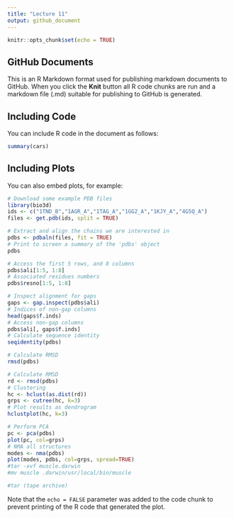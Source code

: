 ```yaml
---
title: "Lecture 11"
output: github_document
---
```


```r
knitr::opts_chunk$set(echo = TRUE)
```

## GitHub Documents

This is an R Markdown format used for publishing markdown documents to GitHub. When you click the **Knit** button all R code chunks are run and a markdown file (.md) suitable for publishing to GitHub is generated.

## Including Code

You can include R code in the document as follows:

```r
summary(cars)
```

## Including Plots

You can also embed plots, for example:

```r

# Download some example PDB files
library(bio3d)
ids <- c("1TND_B","1AGR_A","1TAG_A","1GG2_A","1KJY_A","4G5Q_A")
files <- get.pdb(ids, split = TRUE)

# Extract and align the chains we are interested in
pdbs <- pdbaln(files, fit = TRUE)
# Print to screen a summary of the 'pdbs' object
pdbs

# Access the first 5 rows, and 8 columns
pdbs$ali[1:5, 1:8]
# Associated residues numbers
pdbs$resno[1:5, 1:8]

# Inspect alignment for gaps
gaps <- gap.inspect(pdbs$ali)
# Indices of non-gap columns
head(gaps$f.inds)
# Access non-gap columns
pdbs$ali[, gaps$f.inds]
# Calculate sequence identity
seqidentity(pdbs)

# Calculate RMSD
rmsd(pdbs)

# Calculate RMSD
rd <- rmsd(pdbs)
# Clustering
hc <- hclust(as.dist(rd))
grps <- cutree(hc, k=3)
# Plot results as dendrogram
hclustplot(hc, k=3)

# Perform PCA
pc <- pca(pdbs)
plot(pc, col=grps)
# NMA all structures
modes <- nma(pdbs)
plot(modes, pdbs, col=grps, spread=TRUE)
#tar -xvf muscle.darwin
#mv muscle .darwin/usr/local/bin/muscle

#tar (tape archive)
```

Note that the `echo = FALSE` parameter was added to the code chunk to prevent printing of the R code that generated the plot.
